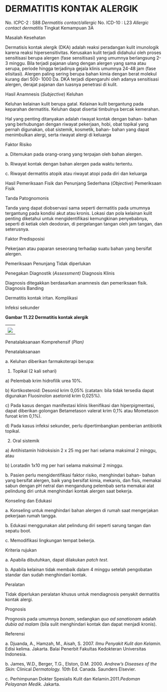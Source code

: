 # DERMATITIS KONTAK ALERGIK

No. ICPC-2 : S88 _Dermatitis contact/allergic_ No. ICD-10 : L23 _Allergic contact dermatitis_ Tingkat Kemampuan 3A

Masalah Kesehatan

Dermatisis kontak alergik (DKA) adalah reaksi peradangan kulit imunologik karena reaksi hipersensitivitas. Kerusakan kulit terjadi didahului oleh proses sensitisasi berupa alergen (fase sensitisasi) yang umumnya berlangsung 2-3 minggu. Bila terjadi pajanan ulang dengan alergen yang sama atau serupa, periode hingga terjadinya gejala klinis umumnya 24-48 jam (fase elisitasi). Alergen paling sering berupa bahan kimia dengan berat molekul kurang dari 500- 1000 Da. DKA terjadi dipengaruhi oleh adanya sensitisasi alergen, derajat pajanan dan luasnya penetrasi di kulit.

Hasil Anamnesis (_Subjective_) Keluhan

Keluhan kelainan kulit berupa gatal. Kelainan kulit bergantung pada keparahan dermatitis. Keluhan dapat disertai timbulnya bercak kemerahan.

Hal yang penting ditanyakan adalah riwayat kontak dengan bahan- bahan yang berhubungan dengan riwayat pekerjaan, hobi, obat topikal yang pernah digunakan, obat sistemik, kosmetik, bahan- bahan yang dapat menimbulkan alergi, serta riwayat alergi di keluarga

Faktor Risiko

 

a. Ditemukan pada orang-orang yang terpajan oleh bahan alergen.

b. Riwayat kontak dengan bahan alergen pada waktu tertentu.

c. Riwayat dermatitis atopik atau riwayat atopi pada diri dan keluarga

Hasil Pemeriksaan Fisik dan Penunjang Sederhana (_Objective_) Pemeriksaan Fisik

Tanda Patognomonis

Tanda yang dapat diobservasi sama seperti dermatitis pada umumnya tergantung pada kondisi akut atau kronis. Lokasi dan pola kelainan kulit penting diketahui untuk mengidentifikasi kemungkinan penyebabnya, seperti di ketiak oleh deodoran, di pergelangan tangan oleh jam tangan, dan seterusnya.

Faktor Predisposisi

Pekerjaan atau paparan seseorang terhadap suatu bahan yang bersifat alergen.

Pemeriksaan Penunjang Tidak diperlukan

Penegakan Diagnostik (_Assessment)_ Diagnosis Klinis

Diagnosis ditegakkan berdasarkan anamnesis dan pemeriksaan fisik. Diagnosis Banding

Dermatitis kontak iritan. Komplikasi

Infeksi sekunder

**Gambar 11.22 Dermatitis kontak alergik**

| |
| --- |
| |
| ![](/1186/image157.jpg) |

 

Penatalaksanaan Komprehensif (_Plan)_

Penatalaksanaan

a. Keluhan diberikan farmakoterapi berupa:

 

1) Topikal (2 kali sehari)

a) Pelembab krim hidrofilik urea 10%.

b) Kortikosteroid: Desonid krim 0,05% (catatan: bila tidak tersedia dapat digunakan Fluosinolon asetonid krim 0,025%).

c) Pada kasus dengan manifestasi klinis likenifikasi dan hiperpigmentasi, dapat diberikan golongan Betametason valerat krim 0,1% atau Mometason furoat krim 0,1%).

d) Pada kasus infeksi sekunder, perlu dipertimbangkan pemberian antibiotik topikal.

2) Oral sistemik

a) Antihistamin hidroksisin 2 x 25 mg per hari selama maksimal 2 minggu, atau

b) Loratadin 1x10 mg per hari selama maksimal 2 minggu.

b. Pasien perlu mengidentifikasi faktor risiko, menghindari bahan- bahan yang bersifat alergen, baik yang bersifat kimia, mekanis, dan fisis, memakai sabun dengan pH netral dan mengandung pelembab serta memakai alat pelindung diri untuk menghindari kontak alergen saat bekerja.

Konseling dan Edukasi

a. Konseling untuk menghindari bahan alergen di rumah saat mengerjakan pekerjaan rumah tangga.

b. Edukasi menggunakan alat pelindung diri seperti sarung tangan dan sepatu boot.

c. Memodifikasi lingkungan tempat bekerja.

Kriteria rujukan

a. Apabila dibutuhkan, dapat dilakukan _patch test_.

b. Apabila kelainan tidak membaik dalam 4 minggu setelah pengobatan standar dan sudah menghindari kontak.

Peralatan

Tidak diperlukan peralatan khusus untuk mendiagnosis penyakit dermatitis kontak alergi.

 

Prognosis

Prognosis pada umumnya _bonam_, sedangkan _quo ad sanationam_ adalah _dubia ad malam_ (bila sulit menghindari kontak dan dapat menjadi kronis).

Referensi

a. Djuanda, A., Hamzah, M., Aisah, S. 2007. _Ilmu Penyakit Kulit dan Kelamin._ Edisi kelima. Jakarta. Balai Penerbit Fakultas Kedokteran Universitas Indonesia.

b. James, W.D., Berger, T.G., Elston, D.M. 2000. _Andrew’s Diseases of the Skin:_ Clinical _Dermatology._ 10th Ed. Canada. Saunders Elsevier.

c. Perhimpunan Dokter Spesialis Kulit dan Kelamin.2011._Pedoman Pelayanan Medik_. Jakarta.
